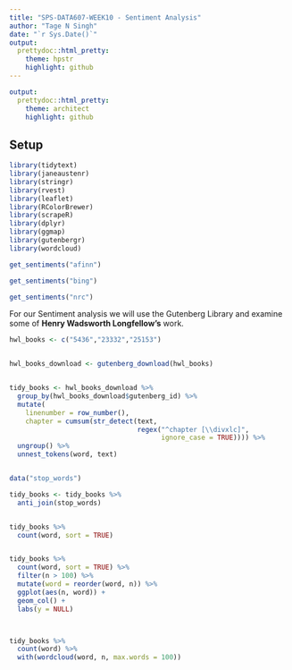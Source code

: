 ```yaml
---
title: "SPS-DATA607-WEEK10 - Sentiment Analysis"
author: "Tage N Singh"
date: "`r Sys.Date()`"
output:
  prettydoc::html_pretty:
    theme: hpstr
    highlight: github
---
```


```yaml
output:
  prettydoc::html_pretty:
    theme: architect
    highlight: github
```

## Setup 

```r
library(tidytext)
library(janeaustenr)
library(stringr)
library(rvest)
library(leaflet)
library(RColorBrewer)
library(scrapeR)
library(dplyr)
library(ggmap)
library(gutenbergr)
library(wordcloud)
```

```r


get_sentiments("afinn")


```

```r

get_sentiments("bing")


```

```r

get_sentiments("nrc")


```
For our Sentiment analysis we will use the Gutenberg Library and examine 
some of **Henry Wadsworth Longfellow's** work.

```r

hwl_books <- c("5436","23332","25153")


hwl_books_download <- gutenberg_download(hwl_books)


tidy_books <- hwl_books_download %>%
  group_by(hwl_books_download$gutenberg_id) %>%
  mutate(
    linenumber = row_number(),
    chapter = cumsum(str_detect(text, 
                                regex("^chapter [\\divxlc]", 
                                      ignore_case = TRUE)))) %>%
  ungroup() %>%
  unnest_tokens(word, text)


data("stop_words")

tidy_books <- tidy_books %>%
  anti_join(stop_words)


tidy_books %>%
  count(word, sort = TRUE)


tidy_books %>%
  count(word, sort = TRUE) %>%
  filter(n > 100) %>%
  mutate(word = reorder(word, n)) %>%
  ggplot(aes(n, word)) +
  geom_col() +
  labs(y = NULL)



tidy_books %>%
  count(word) %>%
  with(wordcloud(word, n, max.words = 100))




```


